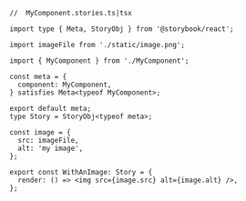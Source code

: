 ```tsx
//  MyComponent.stories.ts|tsx

import type { Meta, StoryObj } from '@storybook/react';

import imageFile from './static/image.png';

import { MyComponent } from './MyComponent';

const meta = {
  component: MyComponent,
} satisfies Meta<typeof MyComponent>;

export default meta;
type Story = StoryObj<typeof meta>;

const image = {
  src: imageFile,
  alt: 'my image',
};

export const WithAnImage: Story = {
  render: () => <img src={image.src} alt={image.alt} />,
};
```
